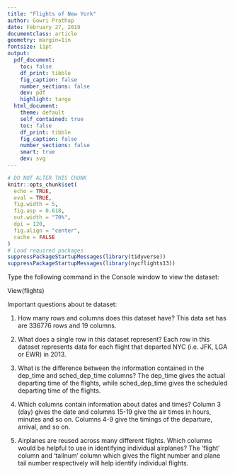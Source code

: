 ```yaml
---
title: "Flights of New York"
author: Gowri Prathap
date: February 27, 2019
documentclass: article
geometry: margin=1in
fontsize: 11pt
output:
  pdf_document:
    toc: false
    df_print: tibble
    fig_caption: false
    number_sections: false
    dev: pdf
    highlight: tango
  html_document:
    theme: default
    self_contained: true
    toc: false
    df_print: tibble
    fig_caption: false
    number_sections: false
    smart: true
    dev: svg
---
```


```r
# DO NOT ALTER THIS CHUNK
knitr::opts_chunk$set(
  echo = TRUE,
  eval = TRUE,
  fig.width = 5,
  fig.asp = 0.618,
  out.width = "70%",
  dpi = 120,
  fig.align = "center",
  cache = FALSE
)
# Load required packages
suppressPackageStartupMessages(library(tidyverse))
suppressPackageStartupMessages(library(nycflights13))
```

Type the following command in the Console window to view the dataset:

View(flights)

Important questions about te dataset: 

1. How many rows and columns does this dataset have? 
This data set has are 336776 rows and 19 columns.

2. What does a single row in this dataset represent? 
Each row in this dataset represents data for each flight that departed NYC (i.e. JFK, LGA or EWR) in 2013.

3. What is the difference between the information contained in the dep_time and sched_dep_time columns? 
The dep_time gives the actual departing time of the flights, while sched_dep_time gives the scheduled departing time of the flights.

4. Which columns contain information about dates and times? 
Column 3 (day) gives the date and columns 15-19 give the air times in hours, minutes and so on. Columns 4-9 give the timings of the departure, arrival, and so on.

5. Airplanes are reused across many different flights. Which columns would be helpful to use in identifying individual airplanes? 
The 'flight' column and 'tailnum' column which gives the flight number and plane tail number respectively will help identify individual flights.



